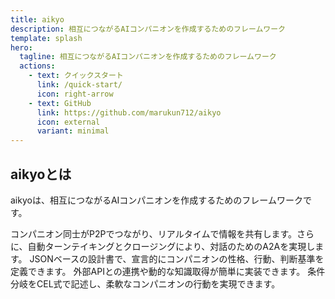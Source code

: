 ```yaml
---
title: aikyo
description: 相互につながるAIコンパニオンを作成するためのフレームワーク
template: splash
hero:
  tagline: 相互につながるAIコンパニオンを作成するためのフレームワーク
  actions:
    - text: クイックスタート
      link: /quick-start/
      icon: right-arrow
    - text: GitHub
      link: https://github.com/marukun712/aikyo
      icon: external
      variant: minimal
---
```





## aikyoとは

aikyoは、相互につながるAIコンパニオンを作成するためのフレームワークです。

<CardGrid stagger>
  <Card title="対話のためのA2A">コンパニオン同士がP2Pでつながり、リアルタイムで情報を共有します。さらに、自動ターンテイキングとクロージングにより、対話のためのA2Aを実現します。</Card>
  <Card title="Companion Card">
    JSONベースの設計書で、宣言的にコンパニオンの性格、行動、判断基準を定義できます。
  </Card>
  <Card title="Action＆Knowledge&Query">外部APIとの連携や動的な知識取得が簡単に実装できます。</Card>
  <Card title="CEL式による制御">
    条件分岐をCEL式で記述し、柔軟なコンパニオンの行動を実現できます。
  </Card>
</CardGrid>
